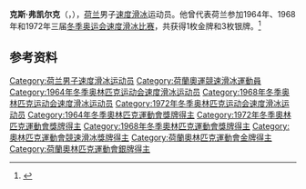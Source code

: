 {{NoteTA|G1=Sports}}
'''克斯·弗凯尔克'''（{{lang-nl|Kees Verkerk}}，{{bd|1942年|10月28日||}}），[[荷兰|荷兰]]男子[[速度滑冰|速度滑冰]]运动员。他曾代表荷兰参加1964年、1968年和1972年三届[[冬季奥运会速度滑冰比赛|冬季奥运会速度滑冰比赛]]，共获得1枚金牌和3枚银牌。<ref>{{Cite web|title=Kees VERKERK|url=https://www.olympic.org/kees-verkerk|accessdate=2021-04-05|work=International Olympic Committee|archive-date=2017-03-26|archive-url=https://web.archive.org/web/20170326171258/https://www.olympic.org/kees-verkerk}}</ref>

== 参考资料 ==
{{reflist}}

{{奥林匹克运动会速度滑冰比赛男子1500米冠军}}

{{Authority control}}
{{DEFAULTSORT:Verkerk, Kees}}
[[Category:荷兰男子速度滑冰运动员|Category:荷兰男子速度滑冰运动员]]
[[Category:荷蘭奧運競速滑冰運動員|Category:荷蘭奧運競速滑冰運動員]]
[[Category:1964年冬季奥林匹克运动会速度滑冰运动员|Category:1964年冬季奥林匹克运动会速度滑冰运动员]]
[[Category:1968年冬季奥林匹克运动会速度滑冰运动员|Category:1968年冬季奥林匹克运动会速度滑冰运动员]]
[[Category:1972年冬季奥林匹克运动会速度滑冰运动员|Category:1972年冬季奥林匹克运动会速度滑冰运动员]]
[[Category:1964年冬季奧林匹克運動會獎牌得主|Category:1964年冬季奧林匹克運動會獎牌得主]]
[[Category:1972年冬季奧林匹克運動會獎牌得主|Category:1972年冬季奧林匹克運動會獎牌得主]]
[[Category:1968年冬季奧林匹克運動會獎牌得主|Category:1968年冬季奧林匹克運動會獎牌得主]]
[[Category:奧林匹克運動會競速滑冰獎牌得主|Category:奧林匹克運動會競速滑冰獎牌得主]]
[[Category:荷蘭奧林匹克運動會金牌得主|Category:荷蘭奧林匹克運動會金牌得主]]
[[Category:荷蘭奧林匹克運動會銀牌得主|Category:荷蘭奧林匹克運動會銀牌得主]]